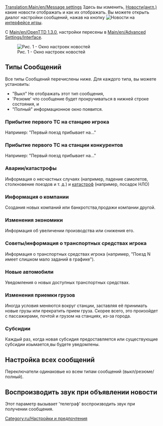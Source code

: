 {{ru/Внимание|Эта статья историческая,такая функция устарела}}
{{ru/Необходимо сделать|поменять картинку}}

[[Translation:Main/en/Message settings]]
Здесь вы изменить, [[Main/en/News messages|Новости(англ.)]] какие новости отображать и как их отображать.
Вы можете открыть диалог настройки сообщений, нажав на кнопку [[File:en/Manual html 2a55c3aa.png|Новости]] на [[Main/ru/Интерфейс игры|интерфейсе игры]].

C [[Main/en/OpenTTD 1.3.0]], настройки пересены в [[Main/en/Advanced Settings/Interface]].

[[File:en/Messageoptions.png|center|none|frame|Рис. 1 - Окно настроек новостей]]


{{en/Feature|-1.2}}

== Типы Сообщений ==
Все типы Сообщений перечислены ниже. Для каждого типа, вы можете установить:
* "Выкл" Не отображать этот тип сообщения,
* 'Резюме' что сообщение будет прокручиваться в нижней строке состояния, и
* "Полный" информационное окно появится.

=== Прибытие первого ТС на станцию игрока ===
Например: "Первый поезд прибывает на..."

=== Прибытие первого ТС на станции конкурентов ===
Например: "Первый поезд прибывает на..." 

=== Аварии/катастрофы ===
Информация о несчастных случаях (например, падение самолетов, столкновение поездов и т. д.) и [[Main/ru/Бедствия|катастроф]] (например, посадок НЛО)

=== Информация о компании ===
Создания новых компаний или банкротства,продажи компании другой.

=== Изменения экономики ===
Информация об увеличении производства или снижения его.

=== Советы/информация о транспортных средствах игрока ===
Информация о транспортных средствах игрока (например, "Поезд N имеет слишком мало заданий в графике").

=== Новые автомобили ===
Уведомления о новых доступных транспортных средствах.

=== Изменения приемки грузов ===
Иногда условия меняются вокруг станции, заставляя её принимать новые грузы или прекратить прием груза. Скорее всего, это произойдет с пассажирами, почтой и грузом на станциях, из-за города.

=== Субсидии ===
Каждый раз, когда новая субсидия предоставляется или существующие субсидии изымается,вы будете уведомлены.

== Настройка всех сообщений ==
Переключатели одинаковые ко всем типам сообщений (выкл/резюме/полный).

== Воспроизводить звук при объявлении новости ==
Этот параметр вызывает 'телеграф' воспроизводить звук при получении сообщения.


[[Category:ru/Настройки и предпочтения]]